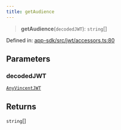 ```yaml
---
title: getAudience
---
```


> **getAudience**(`decodedJWT`): `string`[]

Defined in: [app-sdk/src/jwt/accessors.ts:80](https://github.com/LIT-Protocol/Vincent/blob/24971b3553e0b3a0f81730455f8a1892791091ad/packages/libs/app-sdk/src/jwt/accessors.ts#L80)

## Parameters

### decodedJWT

[`AnyVincentJWT`](/api-reference/app-sdk/jwt/type-aliases/AnyVincentJWT)

## Returns

`string`[]
